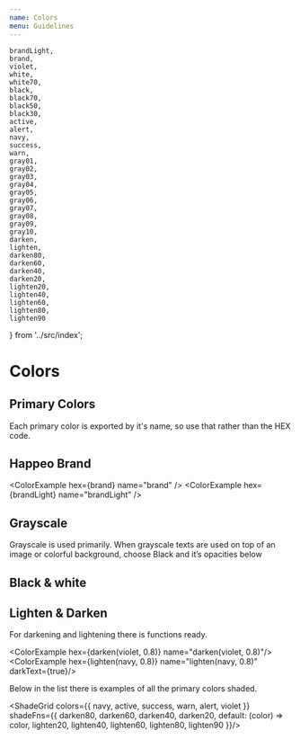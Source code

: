 ```yaml
---
name: Colors
menu: Guidelines
---
```


    brandLight,
    brand,
    violet,
    white,
    white70,
    black,
    black70,
    black50,
    black30,
    active,
    alert,
    navy,
    success,
    warn,
    gray01,
    gray02,
    gray03,
    gray04,
    gray05,
    gray06,
    gray07,
    gray08,
    gray09,
    gray10,
    darken,
    lighten,
    darken80,
    darken60,
    darken40,
    darken20,
    lighten20,
    lighten40,
    lighten60,
    lighten80,
    lighten90
} from '../src/index';

# Colors

<Metadata pkg={pkg}/>

## Primary Colors

Each primary color is exported by it's name, so use that rather than the HEX code.

<ColorExample hex={navy} name="navy" />
<ColorExample hex={active} name="active" />
<ColorExample hex={success} name="success" />
<ColorExample hex={warn} name="warn" />
<ColorExample hex={alert} name="alert" />
<ColorExample hex={violet} name="violet" />

## Happeo Brand

<ColorExample hex={brand} name="brand" />
<ColorExample hex={brandLight} name="brandLight" />

## Grayscale

Grayscale is used primarily. When grayscale texts are used on top of an image or colorful background, choose Black and it’s opacities below

<ColorExample hex={gray01} name="gray01" darkText={false}/>
<ColorExample hex={gray02} name="gray02" darkText={false}/>
<ColorExample hex={gray03} name="gray03" darkText={false}/>
<ColorExample hex={gray04} name="gray04" darkText={false}/>
<ColorExample hex={gray05} name="gray05" darkText={false}/>
<ColorExample hex={gray06} name="gray06" darkText={true}/>
<ColorExample hex={gray07} name="gray07" darkText={true}/>
<ColorExample hex={gray08} name="gray08" darkText={true} border={true}/>
<ColorExample hex={gray09} name="gray09" darkText={true} border={true}/>
<ColorExample hex={gray10} name="gray10" darkText={true} border={true}/>

## Black & white

<div>
    <ColorExample hex={black} name="black" darkText={false}/>
    <ColorExample hex={black70} name="black70" darkText={false}/>
    <ColorExample hex={black50} name="black50" darkText={false}/>
    <ColorExample hex={black30} name="black30" darkText={false}/>
</div>

<BackgroundBox>
    <ColorExample hex={white} name="white" darkText={true}/>
    <ColorExample hex={white70} name="white70" darkText={true}/>
</BackgroundBox>

## Lighten & Darken

For darkening and lightening there is functions ready.

<ColorExample hex={darken(violet, 0.8)} name="darken(violet, 0.8)"/>
<ColorExample hex={lighten(navy, 0.8)} name="lighten(navy, 0.8)" darkText={true}/>

Below in the list there is examples of all the primary colors shaded.

<ShadeGrid colors={{
    navy,
    active,
    success,
    warn,
    alert,
    violet
}} shadeFns={{
    darken80,
    darken60,
    darken40,
    darken20,
    default: (color) => color,
    lighten20,
    lighten40,
    lighten60,
    lighten80,
    lighten90
}}/>

<Playground>
    <ColorExample hex={darken(violet, 0.8)} name="darken"/>
    <ColorExample hex={lighten(violet, 0.8)} name="lighten" darkText={true}/>
</Playground>
